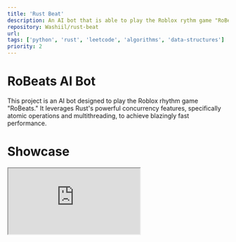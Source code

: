```yaml
---
title: 'Rust Beat'
description: An AI bot that is able to play the Roblox rythm game "RoBeats." The program uses Atomic concurrency and multithreading for blazingly fast performance.
repository: Washiil/rust-beat
url:
tags: ['python', 'rust', 'leetcode', 'algorithms', 'data-structures']
priority: 2
---
```



# RoBeats AI Bot

This project is an AI bot designed to play the Roblox rhythm game "RoBeats." It leverages Rust's powerful concurrency features, specifically atomic operations and multithreading, to achieve blazingly fast performance.

# Showcase

<iframe
  src="https://drive.google.com/file/d/1eTCpyuaTZiBVUVuPJyCpoBy0OEarMkFN/preview"
  allowFullScreen
  className="mx-auto aspect-video w-full sm:w-2/3"
/>

## Core Features

- **High Performance:** Utilizes atomic concurrency and multithreading for efficient processing and minimal latency.
- **Real-time Image Analysis:** Captures and analyzes the Roblox game window to determine note positions.
- **Automated Gameplay:** Simulates keyboard inputs to play the rhythm game accurately.
- **Dynamic Delay Adjustment:** Allows users to adjust the note delay in real-time for optimal synchronization.
- **Cross-Platform Window Capture:** Uses `xcap` crate to capture the Roblox game window.
- **Atomic Data Sharing:** Uses `Arc<AtomicU8>` and `Arc<AtomicU64>` for safe and efficient data sharing between threads.
- **Channel-Based Communication:** Uses `crossbeam::channel` for inter-thread communication.
- **Keyboard Simulation:** Uses `enigo` for simulating keyboard inputs.
- **Input Detection:** Uses `device_query` for detecting user input to adjust delay and stop the bot.

## Technical Implementation

The bot is implemented in Rust, emphasizing performance and concurrency. It consists of:

- **Producer Thread:** Captures the Roblox game window, analyzes the image data, and sends note information to consumer threads.
- **Consumer Threads:** Receive note information, calculate timing, and simulate keyboard inputs.
- **Atomic Data Structures:** Used for efficient and thread-safe data sharing.
- **Real-time Performance Monitoring:** Displays operations per second and delay information.

## Key Libraries

- **`device_query`:** For detecting keyboard inputs.
- **`enigo`:** For simulating keyboard inputs.
- **`parking_lot`:** For mutex and read-write lock implementations.
- **`std::sync::atomic`:** For atomic operations.
- **`xcap::Window`:** For capturing the Roblox game window.
